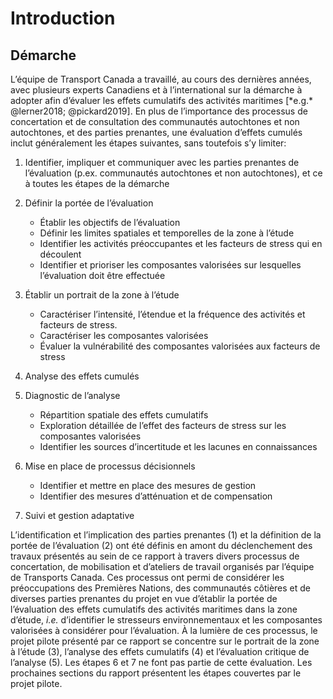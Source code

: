 # Introduction


## Démarche

L’équipe de Transport Canada a travaillé, au cours des dernières années, avec plusieurs experts Canadiens et à l’international sur la démarche à adopter afin d’évaluer les effets cumulatifs des activités maritimes [*e.g.* @lerner2018; @pickard2019]. En plus de l’importance des processus de concertation et de consultation des communautés autochtones et non autochtones, et des parties prenantes, une évaluation d’effets cumulés inclut généralement les étapes suivantes, sans toutefois s’y limiter:


1. Identifier, impliquer et communiquer avec les parties prenantes de l’évaluation (p.ex. communautés autochtones et non autochtones), et ce à toutes les étapes de la démarche

2. Définir la portée de l’évaluation
    * Établir les objectifs de l’évaluation
    * Définir les limites spatiales et temporelles de la zone à l’étude
    * Identifier les activités préoccupantes et les facteurs de stress qui en découlent
    * Identifier et prioriser les composantes valorisées sur lesquelles l’évaluation doit être effectuée

3. Établir un portrait de la zone à l'étude
    * Caractériser l'intensité, l'étendue et la fréquence des activités et
      facteurs de stress.
    * Caractériser les composantes valorisées
    * Évaluer la vulnérabilité des composantes valorisées aux facteurs de stress

4. Analyse des effets cumulés

5. Diagnostic de l'analyse
    * Répartition spatiale des effets cumulatifs
    * Exploration détaillée de l’effet des facteurs de stress sur les composantes valorisées
    * Identifier les sources d’incertitude et les lacunes en connaissances

6. Mise en place de processus décisionnels
    * Identifier et mettre en place des mesures de gestion
    * Identifier des mesures d'atténuation et de compensation

7. Suivi et gestion adaptative

L’identification et l’implication des parties prenantes (1) et la définition de la portée de l’évaluation (2) ont été définis en amont du déclenchement des travaux présentés au sein de ce rapport à travers divers processus de concertation, de mobilisation et d'ateliers de travail organisés par l'équipe de Transports Canada. Ces processus ont permi de considérer les préoccupations des Premières Nations, des communautés côtières et de diverses parties prenantes du projet en vue d'établir la portée de l'évaluation des effets cumulatifs des activités maritimes dans la zone d'étude, *i.e.* d'identifier le stresseurs environnementaux et les composantes valorisées à considérer pour l'évaluation. À la lumière de ces processus, le projet pilote présenté par ce rapport se concentre sur le portrait de la zone à l’étude (3), l’analyse des effets cumulatifs (4) et l’évaluation critique de l’analyse (5). Les étapes 6 et 7 ne font pas partie de cette évaluation. Les prochaines sections du rapport présentent les étapes couvertes par le projet pilote.
